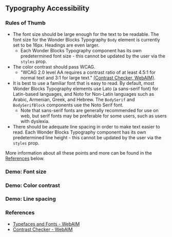 
<Meta of={AccessibilityStories} />

## Typography Accessibility

### Rules of Thumb

* The font size should be large enough for the text to be readable. The
  font size for the Wonder Blocks Typography `Body` element is currently
  set to be 16px. Headings are even larger.
  * Each Wonder Blocks Typography component has its own predetermined
    font size - this cannot be updated by the user via the `styles` prop.
* The color contrast should pass WCAG.
  * "WCAG 2.0 level AA requires a contrast ratio of at least 4.5:1 for
    normal text and 3:1 for large text." [(Contrast Checker, WebAIM)](https://webaim.org/resources/contrastchecker/).
* It is best to use a familiar font that is easy to read. By default,
  most Wonder Blocks Typography elements use Lato (a sans-serif font) for
  Latin-based languages, and Noto for Non-Latin languages such as Arabic,
  Armenian, Greek, and Hebrew. The `BodySerif` and `BodySerifBlock`
  components use the Noto Serif font.
  * Note that sans-serif fonts are generally recommended for use on web,
    but serif fonts may be preferable for some users, such as users with
    dyslexia.
* There should be adequate line spacing in order to make text easier to read.
  Each Wonder Blocks Typography component has its own predetermined
  line height - this cannot be updated by the user via the `styles` prop.

More information about all these points and more can be found in the
[References](#references) below.

### Demo: Font size

<Canvas of={AccessibilityStories.FontSize} />

### Demo: Color contrast

<Canvas of={AccessibilityStories.ColorContrast} />

### Demo: Line spacing

<Canvas of={AccessibilityStories.LineSpacing} />

### References

* [Typefaces and Fonts - WebAIM](https://webaim.org/techniques/fonts/)
* [Contrast Checker - WebAIM](https://webaim.org/resources/contrastchecker)
